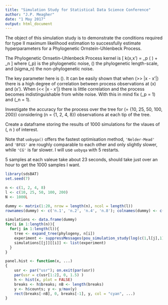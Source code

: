 ```yaml
---
title: "Simulation Study for Statistical Data Science Conference"
author: "J.P. Meagher"
date: "1 May 2017"
output: html_document
---
```


The object of this simulation study is to demonstrate the conditions required for type II maximum likelihood estimation to successfully estimate hyperparameters for a Phylogenetic Ornstein-Uhlenbeck Process.

The Phylogenetic Ornsetin-Uhlenbeck Process kernel is
\[
k(x,x') = \sigma_p \exp \left( \frac{|x - x'|}{\ell} \right)  + \sigma_n
\]
where \(\sigma_p\) is the phylogenetic noise, \(\ell\) the phylogenetic length-scale, and \(sigma_n\) the non-phylogenetic noise.

The key parameter here is \(\ell\). It can be easily shown that when \(\ell >> |x - x'|\) there is a high degree of correlation between process observations at \(x\) and \(x'\). When \(\ell << |x - x'|\) there is little correlation and the process becomes indistinguishable from white noise. With this in mind fix \(\sigma_p = 1\) and \(\sigma_n = 1\).

Investigate the accuracy for the process over the tree for \(\ell = \{10, 25, 50, 100, 200\}\) considering \(n = \{1, 2, 4, 8\}\) observations at each tip of the tree.

Create a dataframe storing the results of 1000 simulations for the vlaues of \(\ell, n \) of interest. 

Note that `uobyqa()` offers the fastest optimisation method, `'Nelder-Mead'` and `'BFGS'` are roughly comparable to each other and only slightly slower, while `'CG'` is far slower. I will use `uobyqa` with 5 restarts.

5 samples at each valeue take about 23 seconds, should take just over an hour to get the 1000 samples I want.

```r
library(sdsBAT)
set.seed(7)

n <- c(1, 2, 4, 8)
l <- c(10, 25, 50, 100, 200)
N <- 1000L

dummy <- matrix(1:20, nrow = length(n), ncol = length(l))
rownames(dummy) <- c('n.1', 'n.2', 'n.4', 'n.8'); colnames(dummy) <- c('l.10', 'l.25', 'l.50', 'l.100', 'l.200')

simulations <- data.frame(dummy)
for(i in 1:length(n)){
  for(j in 1:length(l)){
    tree <- expand_tree(phylogeny, n[i])
    experiment <- suppressMessages(pou_simulation_study(log(c(1,l[j],1)), tree, N, logl_function = pou_logl_fast, optim_function = 'uobyqa', upper_initialisation = c(2, 150, 2), n_restarts = 5))
    simulations[[j]][[i]] <- list(experiment)
  }
}

panel.hist <- function(x, ...)
{
    usr <- par("usr"); on.exit(par(usr))
    par(usr = c(usr[1:2], 0, 1.5) )
    h <- hist(x, plot = FALSE)
    breaks <- h$breaks; nB <- length(breaks)
    y <- h$counts; y <- y/max(y)
    rect(breaks[-nB], 0, breaks[-1], y, col = "cyan", ...)
}
```

